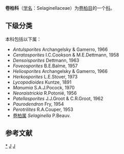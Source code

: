 {{Automatic taxobox
| taxon = Selaginellaceae
| authority = Reichb., 1837
| subdivision_ranks = 属
| subdivision = 见正文
| synonyms = Selaginellaceae
}}
'''卷柏科'''（[[学名|学名]]：Selaginellaceae）为[[卷柏目|卷柏目]]的一个[[科|科]]。

==下级分类==
本科包括以下属：
* ''Antulsporites'' Archangelsky & Gamerro, 1966
* ''Ceratosporites'' I.C.Cookson & M.E.Dettmann, 1958
* ''Densoisporites'' Dettmann, 1963
* ''Foveosporites'' B.E.Balme, 1957
* ''Heliosporites'' Archangelsky & Gamerro, 1966
* ''Herkosporites'' L.E.Stover, 1973
* ''Lycopodioides'' Kuntze, 1891
* ''Manumia'' S.A.J.Pocock, 1970
* ''Neoraistrickia'' R.Potonié, 1956
* ''Patellasporites'' J.J.Groot & C.R.Groot, 1962
* ''Paurodendron'' Fry, 1954
* ''Perotrilites'' R.A.Couper, 1953
* [[卷柏属|卷柏属]] ''Selaginella'' P.Beauv.

==参考文献==
{{reflist}}

{{taxonbar}}

[[Category:_卷柏科|*]]
[[Category:_卷柏目|J]]
[[Category:_1837年描述的分类群|J]]
